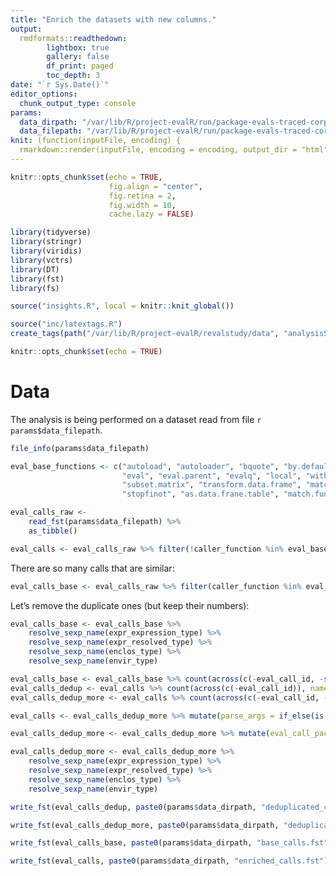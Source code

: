 ```yaml
---
title: "Enrich the datasets with new columns."
output:
  rmdformats::readthedown:
        lightbox: true
        gallery: false
        df_print: paged
        toc_depth: 3
date: "`r Sys.Date()`"
editor_options: 
  chunk_output_type: console
params:
  data_dirpath: "/var/lib/R/project-evalR/run/package-evals-traced-corpus.5/"
  data_filepath: "/var/lib/R/project-evalR/run/package-evals-traced-corpus.5/calls.fst"
knit: (function(inputFile, encoding) {
  rmarkdown::render(inputFile, encoding = encoding, output_dir = "html") })
---
```


```r
knitr::opts_chunk$set(echo = TRUE,
                      fig.align = "center",
                      fig.retina = 2,
                      fig.width = 10,
                      cache.lazy = FALSE)

library(tidyverse)
library(stringr)
library(viridis)
library(vctrs)
library(DT)
library(fst)
library(fs)

source("insights.R", local = knitr::knit_global())

source("inc/latextags.R")
create_tags(path("/var/lib/R/project-evalR/revalstudy/data", "analysisStable.tex"), prefix="", default=TRUE)
```


```r
knitr::opts_chunk$set(echo = TRUE)
```


# Data

The analysis is being performed on a dataset read from file `r params$data_filepath`.

```r
file_info(params$data_filepath)
```

```r
eval_base_functions <- c("autoload", "autoloader", "bquote", "by.default", "by.data.frame", "invokeRestartInteractively", "Ops.data.frame", "dget", 
                         "eval", "eval.parent", "evalq", "local", "with.default", "within.data.frame", "within.list", "replicate", "subset.data.frame",
                         "subset.matrix", "transform.data.frame", "match.arg", "char.expand", "max.col", "parseNamespaceFile", "source", "sys.source",
                         "stopfinot", "as.data.frane.table", "match.fun", "trace", "untrace", ".doTrace")
```


```r
eval_calls_raw <-
    read_fst(params$data_filepath) %>%
    as_tibble()

eval_calls <- eval_calls_raw %>% filter(!caller_function %in% eval_base_functions)
```

There are so many calls that are similar:
```r
eval_calls_base <- eval_calls_raw %>% filter(caller_function %in% eval_base_functions) 
```

Let's remove the duplicate ones (but keep their numbers):


```r
eval_calls_base <- eval_calls_base %>% 
    resolve_sexp_name(expr_expression_type) %>%
    resolve_sexp_name(expr_resolved_type) %>%
    resolve_sexp_name(enclos_type) %>%
    resolve_sexp_name(envir_type)
```



```r
eval_calls_base <- eval_calls_base %>% count(across(c(-eval_call_id, -starts_with("caller_stack"))), name = "nb_eval_calls") 
eval_calls_dedup <- eval_calls %>% count(across(c(-eval_call_id)), name = "nb_eval_calls")
eval_calls_dedup_more <- eval_calls %>% count(across(c(-eval_call_id, -starts_with("caller_stack"))), name = "nb_eval_calls") 
```

```r
eval_calls <- eval_calls_dedup_more %>% mutate(parse_args = if_else(is.na(expr_parsed_expression), NA, map_chr(expr_parsed_expression, extract_args_parse)))
```

```r
eval_calls_dedup_more <- eval_calls_dedup_more %>% mutate(eval_call_package = map2_chr(eval_call_srcref, file, extract_package_name)) 
```

```r
eval_calls_dedup_more <- eval_calls_dedup_more %>% 
    resolve_sexp_name(expr_expression_type) %>%
    resolve_sexp_name(expr_resolved_type) %>%
    resolve_sexp_name(enclos_type) %>%
    resolve_sexp_name(envir_type)
```



```r
write_fst(eval_calls_dedup, paste0(params$data_dirpath, "deduplicated_calls.fst"))

write_fst(eval_calls_dedup_more, paste0(params$data_dirpath, "deduplicated_more_calls.fst"))

write_fst(eval_calls_base, paste0(params$data_dirpath, "base_calls.fst"))

write_fst(eval_calls, paste0(params$data_dirpath, "enriched_calls.fst"))
```


